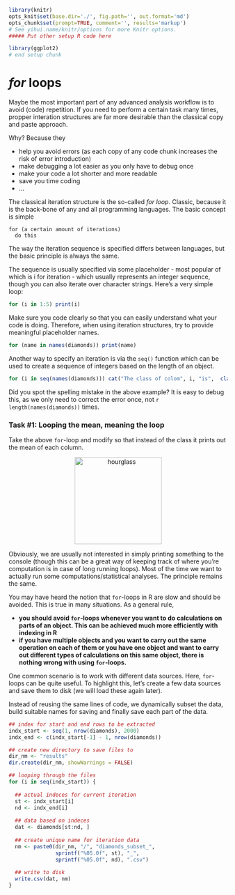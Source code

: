 ```r
library(knitr)
opts_knit$set(base.dir='./', fig.path='', out.format='md')
opts_chunk$set(prompt=TRUE, comment='', results='markup')
# See yihui.name/knitr/options for more Knitr options.
##### Put other setup R code here

library(ggplot2)
# end setup chunk
```
# *for* loops

Maybe the most important part of any advanced analysis workflow is to avoid (code) repetition. If you need to perform a certain task many times, propper interation structures are far more desirable than the classical copy and paste approach. 

Why? Because they

* help you avoid errors (as each copy of any code chunk increases the risk of error introduction)
* make debugging a lot easier as you only have to debug once
* make your code a lot shorter and more readable
* save you time coding
* ...

The classical iteration structure is the so-called _for loop_. Classic, because it is the back-bone of any and all programming languages. The basic concept is simple

```
for (a certain amount of iterations)
  do this
```

The way the iteration sequence is specified differs between languages, but the basic principle is always the same.

The sequence is usually specified via some placeholder - most popular of which is i for iteration - which usually represents an integer sequence, though you can also iterate over character strings. Here's a very simple loop:

```r
for (i in 1:5) print(i)
```

Make sure you code clearly so that you can easily understand what your code is doing. Therefore, when using iteration structures, try to provide meaningful placeholder names.

```r
for (name in names(diamonds)) print(name)
```

Another way to specify an iteration is via the `seq()` function which can be used to create a sequence of integers based on the length of an object.

```r
for (i in seq(names(diamonds))) cat("The class of colom", i, "is",  class(diamonds[, i]), "\n")
```

Did you spot the spelling mistake in the above example? It is easy to debug this, as we only need to correct the error once, not `r length(names(diamonds))` times.

### Task #1: Looping the mean, meaning the loop
Take the above `for`-loop and modify so that instead of the class it prints out the mean of each column.

<center>
  <img src="https://pixabay.com/static/uploads/photo/2012/04/14/14/04/hourglass-34048_640.png" alt="hourglass" style="width: 200px;"/>
</center>


Obviously, we are usually not interested in simply printing something to the console (though this can be a great way of keeping track of where you're computation is in case of long running loops). Most of the time we want to actually run some computations/statistical analyses. The principle remains the same. 

You may have heard the notion that `for`-loops in R are slow and should be avoided. This is true in many situations. As a general rule, 

* __you should avoid `for`-loops whenever you want to do calculations on parts of an object. This can be achieved much more efficiently with indexing in R__
* __if you have multiple objects and you want to carry out the same operation on each of them or you have one object and want to carry out different types of calculations on this same object, there is nothing wrong with using `for`-loops.__

One common scenario is to work with different data sources. Here, `for`-loops can be quite useful. To highlight this, let's create a few data sources and save them to disk (we will load these again later).

Instead of reusing the same lines of code, we dynamically subset the data, build suitable names for saving and finally save each part of the data.

```r
## index for start and end rows to be extracted
indx_start <- seq(1, nrow(diamonds), 2000)
indx_end <- c(indx_start[-1] - 1, nrow(diamonds))

## create new directory to save files to
dir_nm <- "results"
dir.create(dir_nm, showWarnings = FALSE)

## looping through the files
for (i in seq(indx_start)) {
  
  ## actual indeces for current iteration
  st <- indx_start[i]
  nd <- indx_end[i]
  
  ## data based on indeces
  dat <- diamonds[st:nd, ]
  
  ## create unique name for iteration data
  nm <- paste0(dir_nm, "/", "diamonds_subset_", 
               sprintf("%05.0f", st), "_", 
               sprintf("%05.0f", nd), ".csv")
  
  ## write to disk
  write.csv(dat, nm)
}
```

